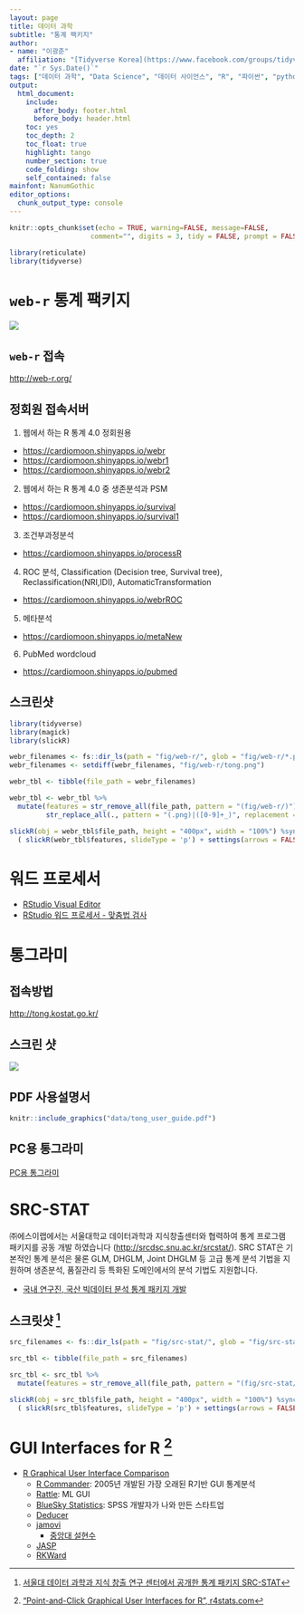 ```yaml
---
layout: page
title: 데이터 과학
subtitle: "통계 팩키지"
author:
- name: "이광춘"
  affiliation: "[Tidyverse Korea](https://www.facebook.com/groups/tidyverse/)"
date: "`r Sys.Date()`"
tags: ["데이터 과학", "Data Science", "데이터 사이언스", "R", "파이썬", "python", "reticulate", "통계팩키지", "통계", "팩키지"]
output:
  html_document: 
    include:
      after_body: footer.html
      before_body: header.html
    toc: yes
    toc_depth: 2
    toc_float: true
    highlight: tango
    number_section: true
    code_folding: show
    self_contained: false
mainfont: NanumGothic
editor_options: 
  chunk_output_type: console
---
```


```r
knitr::opts_chunk$set(echo = TRUE, warning=FALSE, message=FALSE,
                    comment="", digits = 3, tidy = FALSE, prompt = FALSE, fig.align = 'center')

library(reticulate)
library(tidyverse)

```

# `web-r` 통계 팩키지 {#web-r}

![](fig/web-r-homepage.png)

## `web-r` 접속 {#web-r-website}

<http://web-r.org/>

## 정회원 접속서버 {#main-features}

1. 웹에서 하는 R 통계 4.0 정회원용
 
- <https://cardiomoon.shinyapps.io/webr>
- <https://cardiomoon.shinyapps.io/webr1>
- <https://cardiomoon.shinyapps.io/webr2>
  
2. 웹에서 하는 R 통계 4.0 중 생존분석과 PSM
 
- <https://cardiomoon.shinyapps.io/survival>
- <https://cardiomoon.shinyapps.io/survival1>
 
3. 조건부과정분석

- <https://cardiomoon.shinyapps.io/processR>
 
4. ROC 분석, Classification (Decision tree, Survival tree), Reclassification(NRI,IDI), AutomaticTransformation
 
- <https://cardiomoon.shinyapps.io/webrROC>
 
5. 메타분석
 
- <https://cardiomoon.shinyapps.io/metaNew>
 
6. PubMed wordcloud
 
- <https://cardiomoon.shinyapps.io/pubmed>


## 스크린샷 {#screenshot}

```r
library(tidyverse)
library(magick)
library(slickR)

webr_filenames <- fs::dir_ls(path = "fig/web-r/", glob = "fig/web-r/*.png")
webr_filenames <- setdiff(webr_filenames, "fig/web-r/tong.png")

webr_tbl <- tibble(file_path = webr_filenames)

webr_tbl <- webr_tbl %>% 
  mutate(features = str_remove_all(file_path, pattern = "(fig/web-r/)") %>% 
         str_replace_all(., pattern = "(.png)|([0-9]+_)", replacement = ""))

slickR(obj = webr_tbl$file_path, height = "400px", width = "100%") %synch%
  ( slickR(webr_tbl$features, slideType = 'p') + settings(arrows = FALSE) )
```

# 워드 프로세서 {#word-processor}

-   [RStudio Visual Editor](https://statkclee.github.io/latex/document-ide.html)
-   [RStudio 워드 프로세서 - 맞춤법 검사](https://statkclee.github.io/comp_document/cd-rstudio-wp.html)

# 통그라미 {#tong}

## 접속방법 {#tong-connect}

<http://tong.kostat.go.kr/>

## 스크린 샷 {#tong-screenshot}

![](fig/web-r/tong.png)

## PDF 사용설명서 {#pdf-user-manual}

```r
knitr::include_graphics("data/tong_user_guide.pdf")
```

## PC용 통그라미 {#install-PC}

[PC용 통그라미](https://tong.kostat.go.kr/front/tongramy/emplaceInfo.do)

# SRC-STAT {#SRC-STAT-stat-package}

㈜에스이랩에서는 서울대학교 데이터과학과 지식창출센터와 협력하여 통계 프로그램 패키지를 공동 개발 하였습니다 (<http://srcdsc.snu.ac.kr/srcstat/>). SRC STAT은 기본적인 통계 분석은 물론 GLM, DHGLM, Joint DHGLM 등 고급 통계 분석 기법을 지원하며 생존분석, 품질관리 등 특화된 도메인에서의 분석 기법도 지원합니다.

-   [국내 연구진, 국산 빅데이터 분석 통계 패키지 개발](https://www.itdaily.kr/news/articleView.html?idxno=43804)

## 스크릿샷 [^1] {#src-stat-screenshot}

[^1]: [서울대 데이터 과학과 지식 창출 연구 센터에서 공개한 통계 패키지 SRC-STAT](http://cantips.com/2455)

```r
src_filenames <- fs::dir_ls(path = "fig/src-stat/", glob = "fig/src-stat/*.png")

src_tbl <- tibble(file_path = src_filenames)

src_tbl <- src_tbl %>% 
  mutate(features = str_remove_all(file_path, pattern = "(fig/src-stat/)"))

slickR(obj = src_tbl$file_path, height = "400px", width = "100%") %synch%
  ( slickR(src_tbl$features, slideType = 'p') + settings(arrows = FALSE) )
```

# GUI Interfaces for R [^gui-interface] {#rgui-foreign-countries}

[^gui-interface]: ["Point-and-Click Graphical User Interfaces for R", r4stats.com](http://r4stats.com/articles/software-reviews/)

- [R Graphical User Interface Comparison](http://r4stats.com/articles/software-reviews/r-gui-comparison/)
  - [R Commander](http://r4stats.com/articles/software-reviews/r-commander/): 2005년 개발된 가장 오래된 R기반 GUI 통계분석
  - [Rattle](http://r4stats.com/articles/software-reviews/rattle/): ML GUI
  - [BlueSky Statistics](http://r4stats.com/articles/software-reviews/bluesky): SPSS 개발자가 나와 만든 스타트업
  - [Deducer](http://r4stats.com/articles/software-reviews/deducer/)
  - [jamovi](http://r4stats.com/articles/software-reviews/jamovi/)
      - [중앙대 설현수](http://education.cau.ac.kr/bbs/board.php?bo_table=s0401&wr_id=23)
  - [JASP](http://r4stats.com/articles/software-reviews/jasp/)
  - [RKWard](http://r4stats.com/articles/software-reviews/RKWard)


